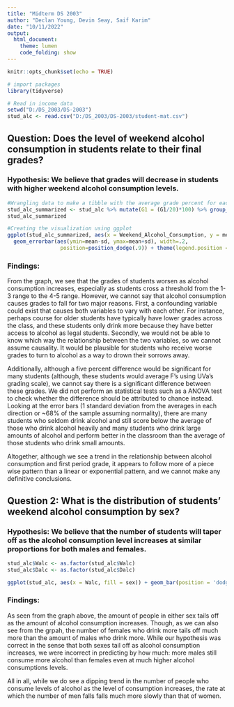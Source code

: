 ---
title: "Midterm DS 2003"
author: "Declan Young, Devin Seay, Saif Karim"
date: "10/11/2022"
output: 
  html_document:
    theme: lumen
    code_folding: show
---

```{r setup, include=FALSE}
knitr::opts_chunk$set(echo = TRUE)
```

```{r, warning=FALSE, include=FALSE}
# import packages
library(tidyverse)
```

```{r, include=FALSE}
# Read in income data
setwd("D:/DS_2003/DS-2003")
stud_alc <- read.csv("D:/DS_2003/DS-2003/student-mat.csv")
```

## **Question:** Does the level of weekend alcohol consumption in students relate to their final grades?

### **Hypothesis:** We believe that grades will decrease in students with higher weekend alcohol consumption levels.

```{r}

#Wrangling data to make a tibble with the average grade percent for each level of alcohol consumption
stud_alc_summarized <- stud_alc %>% mutate(G1 = (G1/20)*100) %>% group_by(as.factor(Walc)) %>% summarise(mean = round(mean(G1), 2), sd = sd(G1)) %>% rename('Weekend_Alcohol_Consumption' = 'as.factor(Walc)') %>% mutate(pct = '%') %>% unite(bar_label, c(mean, pct), sep = '', remove = FALSE)
stud_alc_summarized

#Creating the visualization using ggplot
ggplot(stud_alc_summarized, aes(x = Weekend_Alcohol_Consumption, y = mean, fill = 'pink')) + geom_bar(stat = 'identity', position = 'dodge') + theme_classic() + labs(title = "Average First Period Grade by Weekend Alcohol Consumption", caption = "Error bars represent +/-1 standard deviation from the average") + xlab("Weekend Alcohol Consumption") + ylab("First Period Grade (%)") +
  geom_errorbar(aes(ymin=mean-sd, ymax=mean+sd), width=.2,
                 position=position_dodge(.9)) + theme(legend.position = 'none') +geom_text(aes(label = bar_label), vjust = 10, colour = "black")
```

### **Findings:** 
From the graph, we see that the grades of students worsen as alcohol consumption increases, especially as students cross a threshold from the 1-3 range to the 4-5 range. However, we cannot say that alcohol consumption causes grades to fall for two major reasons. First, a confounding variable could exist that causes both variables to vary with each other. For instance, perhaps course for older students have typically have lower grades across the class, and these students only drink more because they have better access to alcohol as legal students. Secondly, we would not be able to know which way the relationship between the two variables, so we cannot assume causality. It would be plausible for students who receive worse grades to turn to alcohol as a way to drown their sorrows away.

Additionally, although a five percent difference would be significant for many students (although, these students would average F's using UVa's grading scale), we cannot say there is a significant difference between these grades. We did not perform an statistical tests such as a ANOVA test to check whether the difference should be attributed to chance instead. Looking at the error bars (1 standard deviation from the averages in each direction or ~68% of the sample assuming normality), there are many students who seldom drink alcohol and still score below the average of those who drink alcohol heavily and many students who drink large amounts of alcohol and perform better in the classroom than the average of those students who drink small amounts.

Altogether, although we see a trend in the relationship between alcohol consumption and first period grade, it appears to follow more of a piece wise pattern than a linear or exponential pattern, and we cannot make any definitive conclusions.

## Question 2: What is the distribution of students' weekend alcohol consumption by sex?

### **Hypothesis:** We believe that the number of students will taper off as the alcohol consumption level increases at similar proportions for both males and females.
```{r}
stud_alc$Walc <- as.factor(stud_alc$Walc)
stud_alc$Dalc <- as.factor(stud_alc$Dalc)

ggplot(stud_alc, aes(x = Walc, fill = sex)) + geom_bar(position = 'dodge') + theme_classic() + labs(title = "Distribution of Weekend Alcohol Consumption by Sex") + xlab("Weekend Alcohol Consumption") + ylab("Number of Students")
```

### **Findings:**

As seen from the graph above, the amount of people in either sex tails off as the amount of alcohol consumption increases. Though, as we can also see from the grpah, the number of females who drink more tails off much more than the amount of males who drink more. While our hypothesis was correct in the sense that both sexes tail off as alcohol consumption increases, we were incorrect in predicting by how much: more males still consume more alcohol than females even at much higher alcohol consumptions levels. 

All in all, while we do see a dipping trend in the number of people who consume levels of alcohol as the level of consumption increases, the rate at which the number of men falls falls much more slowly than that of women. 






